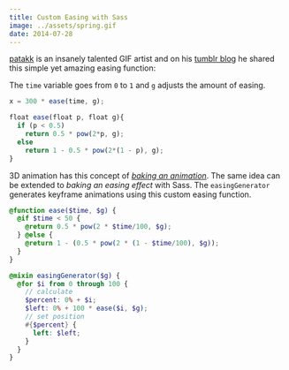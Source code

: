 ---
title: Custom Easing with Sass
image: ../assets/spring.gif
date: 2014-07-28
---

[patakk](http://patakk.tumblr.com/) is an insanely talented GIF artist and on his [tumblr blog](http://patakk.tumblr.com/post/88602945835/heres-a-simple-function-you-can-use-for-easing) he shared this simple yet amazing easing function:

The `time` variable goes from `0` to `1` and `g` adjusts the amount of easing.

```js
x = 300 * ease(time, g);

float ease(float p, float g){
  if (p < 0.5)
    return 0.5 * pow(2*p, g);
  else
    return 1 - 0.5 * pow(2*(1 - p), g);
}
```

3D animation has this concept of _[baking an animation](http://softimage.wiki.softimage.com/xsidocs/ani_proc_PlottingAnimation.htm)_. The same idea can be extended to _baking an easing effect_ with Sass. The `easingGenerator` generates keyframe animations using this custom easing function.

```scss
@function ease($time, $g) {
  @if $time < 50 {
    @return 0.5 * pow(2 * $time/100, $g);
  } @else {
    @return 1 - (0.5 * pow(2 * (1 - $time/100), $g));
  }
}

@mixin easingGenerator($g) {
  @for $i from 0 through 100 {
    // calculate
    $percent: 0% + $i;
    $left: 0% + 100 * ease($i, $g);
    // set position
    #{$percent} {
      left: $left;
    }
  }
}
```

<CodePen
  hash="Cihkr"
  title="Sass Mixin for Generating a Custom Easing Function"
  height="500"
  defaultTab="result"
/>
